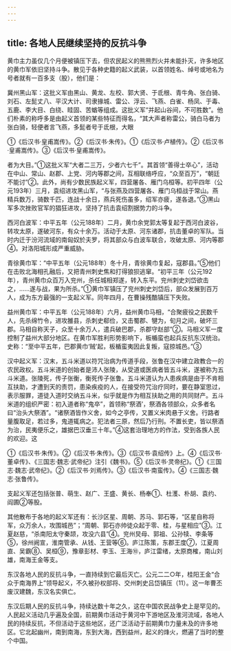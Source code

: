 ```yaml
---
---
---
```

title: 各地人民继续坚持的反抗斗争
---



黄巾主力虽仅几个月便被镇压下去，但农民起义的熊熊烈火并未能扑灭，许多地区的黄巾军依旧坚持斗争。散见于各种史籍的起义武装，以首领姓名、绰号或地名为号者就有一百多支（股），他们是：

冀州黑山军：这批义军由黑山、黄龙、左校、郭大贤、于氐根、青牛角、张白骑、刘石、左髭丈八、平汉大计、司隶掾城、雷公、浮云、飞燕、白雀、杨凤、于毒、五鹿、李大目、白绕、眭固、苦蝤等组成。这批义军“并起山谷间，不可胜数”。他们朴素的称呼多是由起义首领的某些特征而得名，“其大声者称雷公，骑白马者为张白骑，轻便者言飞燕，多髭者号于氐根，大眼

①《后汉书·皇甫嵩传》。②《后汉书·朱传》。①《后汉书·卢植传》。②《后汉书·皇甫嵩传》。③《后汉书·皇甫嵩传》。

者为大目。”①这批义军“大者二三万，少者六七千”。其首领“善得士卒心”，活动在中山、常山、赵郡、上党、河内等郡之间，互相联络呼应，“众至百万”，“朝廷不能讨”②。此外，尚有少数民族起义军，四营屠各、雁门乌桓等。初平四年（公元193年）三月，袁绍进攻黑山军，“与张燕及四营屠各、雁门乌桓战于常山。燕精兵数万，骑数千匹，连战十余日，燕兵死伤虽多，绍军亦疲，遂各退。”③黑山军多次挫败官军的猖狂进攻，坚持了抗击袁绍割据势力的斗争。

西河白波军：中平五年（公元188年）二月，黄巾余党郭太等复起于西河白波谷，转攻太原，遂破河东，有众十余万。活动于太原、河东诸郡，抗击董卓的军队。当时内迁于汾河流域的南匈奴於夫罗，将其部众与白波车联合，攻破太原、河内等郡④。对洛阳城形成严重威胁。

青徐黄巾军：“中平五年（公元188年）冬十月，青徐黄巾复起，寇郡县。”⑤他们在击败北海相孔融后，又把青州刺史焦和打得狼狈逃窜。“初平三年（公元192年），青州黄巾众百万入兖州，杀任城相郑遂，转入东平。兖州刺史刘岱欲击之，……遂与战，果为所杀。”①黄巾军镇压了兖州刺史刘岱后，部众发展到百万人，成为东方最强的一支起义军。同年四月，在曹操残酷镇压下失败。

益州黄巾军：中平五年（公元188年）六月，益州黄巾马相，“合聚疲役之民数千人，先杀绵竹令，进攻雒县，杀刺史郗俭，又击蜀郡、犍为，旬月之间，破坏三郡。马相自称天子，众至十余万人，遣兵破巴郡，杀郡守赵部”②。马相义军一度控制了益州大部分地区。在黄巾军胜利形势影响下，板楯蛮也起兵反抗东汉统治。史称：“至中平五年，巴郡黄巾‘贼’起，板楯蛮夷因此复叛，寇掠城邑。”③

汉中起义军：汉末，五斗米道以符咒治病为传道手段，张鲁在汉中建立政教合一的农民政权。五斗米道的创始者是沛人张陵，从受道或医病者皆五斗米，遂被称为五斗米道。张陵死，传子张衡，衡死传子张鲁。五斗米道认为人患疾病是由于不肯相互扶助，才遭到天的责罚，患染疾疫的人，在接受符咒治疗同时，要在静室思过，表示服罪，道徒入道时交纳五斗米，似乎就是作为相互扶助之用的共同财产。五斗米道的组织严密：初入道者称“鬼卒”，首领称“祭酒’，祭酒各领部众，众多者名曰“治头大祭酒”。“诸祭酒皆作义舍，如今之亭传，又置义米肉悬于义舍。行路者量腹取足，若过多，鬼道辄病之。犯法者三原，然后乃行刑。不置长吏，皆以祭酒为治，民夷便乐之，雄据巴汉垂三十年。”④这套治理地方的作法，受到各族人民的欢迎。这

①《后汉书·朱传》。②《后汉书·朱传》。③《后汉书·袁绍传》上。④《后汉书·董卓传》、《三国志·魏志·武帝纪》注引《魏书》。⑤《后汉书·灵帝纪》。①《三国志·魏志·武帝纪》。②《后汉书·刘焉传》。③《后汉书·南蛮传》。④《三国志·魏志·张鲁传》。

支起义军还包括张普、萌生、赵广、王盛、黄长、杨奉①、杜濩、朴胡、袁约、阎圃②等股。

其他散布于各地的起义军还有：长沙区星、周朝、苏马、郭石等，“区星自称将军，众万余人，攻围城邑”；“周朝、郭石亦帅徒众起于零、桂，与星相应”③。江夏赵慈，“杀南阳太守秦颉，攻没六县”④。兖州炅母、郭祖、公孙犊、李条等⑤，徐州阙宣，淮南管承、从钱、王营等⑥。庐江陈策，东郡王度⑦，江夏周直、吴霸⑧、吴桓⑨，豫章彭材、李玉、王海⑩，庐江雷绪，太原商榷，南山刘雄，南海王金等支。

东汉各地人民的反抗斗争，一直持续到它最后灭亡。公元二二○年，桂阳王金“合众于南海界上”领导起义，不久被孙权部将、交州刺史吕岱镇压（11）。这一年曹丕废汉建魏，东汉名实俱亡。

东汉后期人民的反抗斗争，持续达数十年之久，这在中国农民战争史上是罕见的。人民起义活动几乎遍及全国，前期黄巾活动于黄河中下游地区及淮河流域，各地人民的持续反抗，不但活动于这些地区，还广泛活动于前期黄巾力量未及的许多地区。它北起幽州，南到南海，东到大海，西到益州，起义的烽火，燃遍了当时的整个中国。